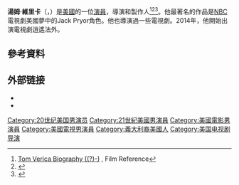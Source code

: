{{Infobox person
| name                      = Tom Verica
| image                     = 
| image_size                = 
| alt                       = 
| caption                   = 
| birth_name                = Thomas Verica
| birth_date                = {{birth date and age|1964|05|13|mf=y}}
| birth_place               = [[美國|美國]][[費城|費城]]
| death_date                = <!-- {{Death date and age|YYYY|MM|DD|YYYY|MM|DD}} (death date then birth date) -->
| death_place               = 
| death_cause               =
| resting_place             = 
| resting_place_coordinates = <!-- {{Coord|LAT|LONG|type:landmark|display=inline}} -->
| monuments                 = 
| residence                 = 
| nationality               = 
| other_names               = 
| ethnicity                 = <!-- Ethnicity should be supported with a citation from a reliable source -->
| citizenship               = 
| education                 = 
| alma_mater                = 
| occupation                = 演員，導演，製作人
| employer                  = 
| organization              = 
| agent                     = 
| known_for                 = 
| home_town                 = 
| height                    = 
| weight                    = 
| religion                  = <!-- Religion should be supported with a citation from a reliable source -->
| denomination              = <!-- Denomination should be supported with a citation from a reliable source -->
| spouse                    = Kira Arne
| partner                   = 
| children                  = 
| parents                   = 
| relatives                 = 
| awards                    = 
| signature                 = 
| signature_alt             = 
| signature_size            = 
}}
'''湯姆·維里卡'''（{{lang-en|Tom Verica}}，{{bd|1964年|5月13日||}}）是[[美國|美國]]的一位[[演員|演員]]，導演和製作人<ref>[http://www.filmreference.com/film/30/Tom-Verica.html Tom Verica Biography ((?)-)] {{Wayback|url=http://www.filmreference.com/film/30/Tom-Verica.html |date=20160510122345 }}, Film Reference</ref><ref>{{cite web |url=https://movies.yahoo.com/person/tom-verica-1964/ |title=Tom Verica | Movies and Biography - Yahoo Movies |publisher=Movies.yahoo.com |date= |accessdate=May 20, 2014 |archive-date=2016-03-10 |archive-url=https://web.archive.org/web/20160310195503/https://movies.yahoo.com/person/tom-verica-1964/ |dead-url=no }}</ref><ref>{{cite web|url=http://www.popentertainment.com/verica.htm Tom Verica|title=Tom Verica|work=Popenterinment.com|last=Sklar|first=Ronald|date=June 13, 2003|accessdate=November 28, 2014|archive-date=2015-01-10|archive-url=https://web.archive.org/web/20150110211724/http://www.popentertainment.com/verica.htm|dead-url=no}}</ref>。他最著名的作品是[[NBC|NBC]]電視劇美國夢中的Jack Pryor角色。他也導演過一些電視劇。2014年，他開始出演電視劇逍遙法外。

==參考資料==
{{reflist}}

== 外部链接 ==
*{{IMDb name|id=0894225}}
*{{Twitter|tomverica}}

{{Authority control}}

{{DEFAULTSORT:Verica, Tom}}
[[Category:20世纪美国男演员|Category:20世纪美国男演员]]
[[Category:21世紀美國男演員|Category:21世紀美國男演員]]
[[Category:美國電影男演員|Category:美國電影男演員]]
[[Category:美國電視男演員|Category:美國電視男演員]]
[[Category:義大利裔美國人|Category:義大利裔美國人]]
[[Category:美国电视剧导演|Category:美国电视剧导演]]